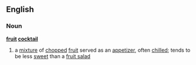 ==English==
===Noun===
'''[[fruit]] [[cocktail]]'''
# a [[mixture]] of [[chopped]] [[fruit]] served as an [[appetizer]], often [[chilled]]; tends to be less [[sweet]] than a [[fruit salad]]